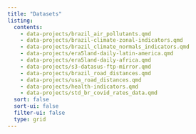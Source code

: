 ```yaml
---
title: "Datasets"
listing:
  contents:
    - data-projects/brazil_air_pollutants.qmd
    - data-projects/brazil-climate-zonal-indicators.qmd
    - data-projects/brazil_climate_normals_indicators.qmd
    - data-projects/era5land-daily-latin-america.qmd
    - data-projects/era5land-daily-africa.qmd
    - data-projects/s3-datasus-ftp-mirror.qmd
    - data-projects/brazil_road_distances.qmd
    - data-projects/usa_road_distances.qmd
    - data-projects/health-indicators.qmd
    - data-projects/std_br_covid_rates_data.qmd
  sort: false
  sort-ui: false
  filter-ui: false
  type: grid
---
```


